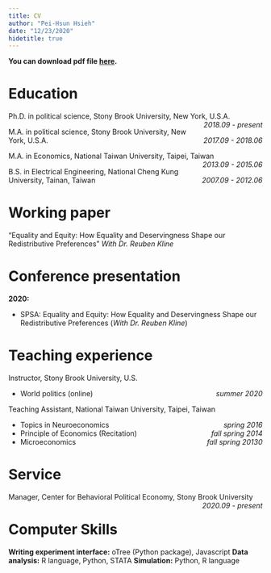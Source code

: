 ```yaml
---
title: CV
author: "Pei-Hsun Hsieh"
date: "12/23/2020"
hidetitle: true
---
```


**You can download pdf file [here](/CV_files/CV.pdf).**

# Education
Ph.D. in political science, Stony Brook University, New York, U.S.A.  [*2018.09 \- present*]{style="float:right"}

M.A. in political science, Stony Brook University, New York, U.S.A. [*2017.09 \- 2018.06*]{style="float:right"}

M.A. in Economics, National Taiwan University, Taipei, Taiwan  [*2013.09 \- 2015.06*]{style="float:right"}

B.S. in Electrical Engineering, National Cheng Kung University, Tainan, Taiwan  [*2007.09 \- 2012.06*]{style="float:right"}


# Working paper
"Equality and Equity: How Equality and Deservingness Shape our Redistributive Preferences"
*With Dr. Reuben Kline*
 
# Conference presentation
**2020:**

* SPSA: Equality and Equity: How Equality and Deservingness Shape our Redistributive Preferences (*With Dr. Reuben Kline*)

# Teaching experience
Instructor, Stony Brook University, U.S.

- World politics (online) [*summer 2020*]{style="float:right"}

Teaching Assistant, National Taiwan University, Taipei, Taiwan

- Topics in Neuroeconomics [*spring 2016*]{style="float:right"}
- Principle of Economics (Recitation) [*fall spring 2014*]{style="float:right"}
- Microeconomics [*fall spring 20130*]{style="float:right"}

# Service
Manager, Center for Behavioral Political Economy, Stony Brook University [*2020.09 \- present*]{style="float:right"}

# Computer Skills
**Writing experiment interface:** oTree (Python package), Javascript
**Data analysis:** R language, Python, STATA
**Simulation:** Python, R language